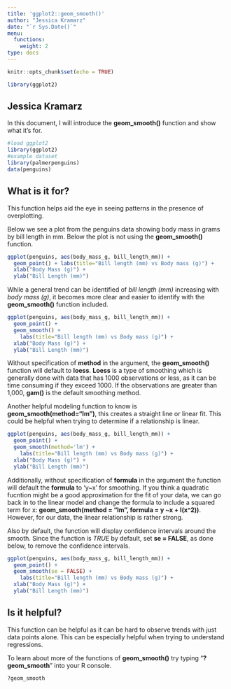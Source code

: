 ```yaml
---
title: 'ggplot2::geom_smooth()'
author: "Jessica Kramarz"
date: "`r Sys.Date()`"
menu:
  functions:
    weight: 2
type: docs
---
```


```r
knitr::opts_chunk$set(echo = TRUE)

library(ggplot2)
```

## Jessica Kramarz

In this document, I will introduce the **geom_smooth()** function and show what it's for.

```r
#load ggplot2
library(ggplot2)
#example dataset
library(palmerpenguins)
data(penguins)


```

## What is it for?

This function helps aid the eye in seeing patterns in the presence of overplotting. 

Below we see a plot from the penguins data showing body mass in grams by bill length in mm. Below the plot is not using the **geom_smooth()** function. 
```r

ggplot(penguins, aes(body_mass_g, bill_length_mm)) +
  geom_point() + labs(title="Bill length (mm) vs Body mass (g)") +
  xlab("Body Mass (g)") +
  ylab("Bill Length (mm)")
```

While a general trend can be identified of *bill length (mm)* increasing with *body mass (g)*, it becomes more clear and easier to identify with the **geom_smooth()** function included. 

```r
ggplot(penguins, aes(body_mass_g, bill_length_mm)) +
  geom_point() +
  geom_smooth() +
    labs(title="Bill length (mm) vs Body mass (g)") +
  xlab("Body Mass (g)") +
  ylab("Bill Length (mm)")
```

Without specification of **method** in the argument, the **geom_smooth()** function will default to **loess**. **Loess** is a type of smoothing which is generally done with data that has 1000 observations or less, as it can be time consuming if they exceed 1000. If the observations are greater than 1,000, **gam()** is the default smoothing method.

Another helpful modeling function to know is **geom_smooth(method="lm")**, this creates a straight line or linear fit. This could be helpful when trying to determine if a relationship is linear.

```r
ggplot(penguins, aes(body_mass_g, bill_length_mm)) +
  geom_point() +
  geom_smooth(method='lm') +
    labs(title="Bill length (mm) vs Body mass (g)") +
  xlab("Body Mass (g)") +
  ylab("Bill Length (mm)")
```


Additionally, without specification of **formula** in the argument the function will default the **formula** to 'y~x' for smoothing. If you think a quadratic fucntion might be a good approximation for the fit of your data, we can go back in to the linear model and change the formula to include a squared term for x: **geom_smooth(method = "lm", formula = y ~x + I(x^2))**. However, for our data, the linear relationship is rather strong. 


Also by default, the function will display confidence intervals around the smooth. Since the function is *TRUE* by default, set **se = FALSE**, as done below, to remove the confidence intervals. 

```r
ggplot(penguins, aes(body_mass_g, bill_length_mm)) +
  geom_point() +
  geom_smooth(se = FALSE) +
    labs(title="Bill length (mm) vs Body mass (g)") +
  xlab("Body Mass (g)") +
  ylab("Bill Length (mm)")
```



## Is it helpful?

This function can be helpful as it can be hard to observe trends with just data points alone. This can be especially helpful when trying to understand regressions.

To learn about more of the functions of **geom_smooth()** try typing "**?geom_smooth**" into your R console. 

```r
?geom_smooth
```


